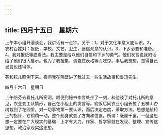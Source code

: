 ```yaml
---
---
---
```

title: 四月十五日　星期六
---




上午本小组开漫谈会，我讲话有一点钟。关于：1，对于文化年意义底认识。2，农村百姓对：报纸，学校，文艺，卫生，迷信观念的认识。3，下乡必要和准备。4，我对报纸等底看法。我主要是给以他们自信和下乡的勇气。他们发言说我的话给了他们很大启示。也为了我搜集、调查底表格等而吃惊。事后我想想，觉得自己发言也还得体。

芬和耘儿照例下来。夜间我在隔壁讲了我过去一些生活故事和鲁迅先生。





四月十六日　星期日


上午陪芬去看托儿所窑洞，顺便到秘书李言处坐了一刻，和他谈了对托儿所的意见，农业变工队情形，自己在小组上的发言等。晚饭后同农业小组长拉了五棵山杏树栽到了花园里。对一切事物第一要认识，而后决定态度，采取方法。思想是航轮上的指针，它稍稍一动，整个船身就变了方向和位置，所谓：毫厘千里。―但这思想一定要在广大现实的基础．上才有大力。作家、哲学家就在发现、整理、宣传这思想，政治家现实这思想。